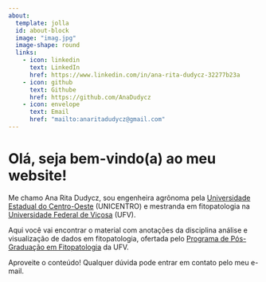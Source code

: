 ```yaml
---
about: 
  template: jolla
  id: about-block
  image: "imag.jpg"
  image-shape: round
  links:
    - icon: linkedin
      text: LinkedIn
      href: https://www.linkedin.com/in/ana-rita-dudycz-32277b23a
    - icon: github
      text: Githube
      href: https://github.com/AnaDudycz
    - icon: envelope
      text: Email
      href: "mailto:anaritadudycz@gmail.com"
---
```


::: {#about-block}
:::

# Olá, seja bem-vindo(a) ao meu website!

Me chamo Ana Rita Dudycz, sou engenheira agrônoma pela [Universidade Estadual do Centro-Oeste]( https://www3.unicentro.br/cedeteg/) (UNICENTRO) e mestranda em fitopatologia na [Universidade Federal de Viçosa](https://www.ufv.br/campus-vicosa/) (UFV).

Aqui você vai encontrar o material com anotações da disciplina análise e visualização de dados em fitopatologia, ofertada pelo [Programa de Pós-Graduação em Fitopatologia](https://www.dfp.ufv.br/pos/) da UFV.

Aproveite o conteúdo! Qualquer dúvida pode entrar em contato pelo meu e-mail.
